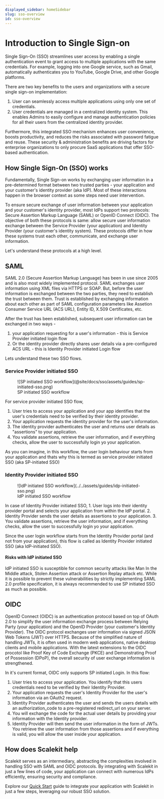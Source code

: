 ```yaml
---
displayed_sidebar: homeSidebar
slug: sso-overview
id: sso-overview
---
```


# Introduction to Single Sign-on

Single Sign-On (SSO) streamlines user access by enabling a single authentication event to grant access to multiple applications with the same credentials. For example, logging into one Google service, such as Gmail, automatically authenticates you to YouTube, Google Drive, and other Google platforms.

There are two key benefits to the users and organizations with a secure single sign-on implementation:

1. User can seamlessly access multiple applications using only one set of credentials.
2. User credentials are managed in a centralized identity system. This enables Admins to easily configure and manage authentication policies for all their users from the centralized identity provider.

Furthermore, this integrated SSO mechanism enhances user convenience, boosts productivity, and reduces the risks associated with password fatigue and reuse. These security & administration benefits are driving factors for enterprise organizations to only procure SaaS applications that offer SSO-based authentication.

## How Single Sign-On (SSO) works

Fundamentally, Single Sign-on works by exchanging user information in a pre-determined format between two trusted parties - your application and your customer's identity provider (aka IdP). Most of these interactions happen in the browser context as some steps need user intervention.

To ensure secure exchange of user information between your application and your customer's identity provider, most IdPs support two protocols: Secure Assertion Markup Language (SAML) or OpenID Connect (OIDC). The objective of both these protocols is same: allow secure user information exchange between the Service Provider (your application) and Identity Provider (your customer's identity system). These protocols differ in how these systems trust each other, communicate, and exchange user information.

Let's understand these protocols at a high level.

## SAML

SAML 2.0 (Secure Assertion Markup Language) has been in use since 2005 and is also most widely implemented protocol. SAML exchanges user information using XML files via HTTPS or SOAP. But, before the user information is exchanged between the two parties, they need to establish the trust between them. Trust is established by exchanging information about each other as part of SAML configuration parameters like Assetion Consumer Service URL (ACS URL), Entity ID, X.509 Certificates, etc.

After the trust has been established, subsequent user information can be exchanged in two ways -

1. your application requesting for a user's information - this is Service Provider initiated login flow
2. Or the identity provider directly shares user details via a pre-configured ACS URL - this is Identity Provider initiated Login flow

Lets understand these two SSO flows.

### Service Provider initiated SSO

<figure>
  ![SP initiated SSO
  workflow](@site/docs/sso/assets/guides/sp-initiated-sso.png)
  <figcaption>SP initiated SSO workflow</figcaption>
</figure>

For service provider initiated SSO flow,

1. User tries to access your application and your app identifies that the user's credentials need to be verified by their identity provider.
2. Your application requests the identity provider for the user's information.
3. The identity provider authenticates the user and returns user details as "assertions" to your application.
4. You validate assertions, retrieve the user information, and if everything checks, allow the user to successfully login yo your application.

As you can imagine, in this workflow, the user login behaviour starts from your application and thats why this is termed as service provider initiated SSO (aka SP-initiated SSO)

### Identity Provider initiated SSO

<figure>
  ![IdP initiated SSO workflow](../../assets/guides/idp-initiated-sso.png)
  <figcaption>IdP initiated SSO workflow</figcaption>
</figure>

In case of Identity Provider initiated SSO, 1. User logs into their identity provider
portal and selects your application from within the IdP portal. 2. Identity Provider
sends the user details as assertions to your application. 3. You validate assertions,
retrieve the user information, and if everything checks, allow the user to successfully
login yo your application.

Since the user login workflow starts from the Identity Provider portal (and not from your application), this flow is called as Identity Provider initiated SSO (aka IdP-initiated SSO).

#### Risks with IdP initiated SSO

IdP initiated SSO is susceptible for common security attacks like Man In the Middle attack, Stolen Assertion attack or Assertion Replay attack etc. While it is possible to prevent these vulnerabilities by strictly implementing SAML 2.0 profile specification, it is always recommended to use SP initiated SSO as much as possible.

## OIDC

OpenID Connect (OIDC) is an authentication protocol based on top of OAuth 2.0 to simplify the user information exchange process between Relying Party (your application) and the OpenID Provider (your customer's Identity Provider). The OIDC protocol exchanges user information via signed JSON Web Tokens (JWT) over HTTPS. Because of the simplified nature of handling JWTs, it is often used in modern web applications, native desktop clients and mobile applications. With the latest extensions to the OIDC procotol like Proof Key of Code Exchange (PKCE) and Demonstrating Proof of Possession (DPoP), the overall security of user exchange information is strengthened.

In it's current format, OIDC only supports SP initiated Login. In this flow:

1. User tries to access your application. You identify that this users credentials need to be verified by their Identity Provider.
2. Your application requests the user's Identity Provider for the user's information via an OAuth2 request.
3. Identity Provider authenticates the user and sends the users details with an authorization_code to a pre-registered redirect_url on your server.
4. You will exchange the code for the actual user details by providing your information with the Identity provider.
5. Identity Provider will then send the user information in the form of JWTs. You retrieve the user information from those assertions and if everything is valid, you will allow the user inside your application.

## How does Scalekit help

Scalekit serves as an intermediary, abstracting the complexities involved in handling SSO with SAML and OIDC protocols. By integrating with Scalekit in just a few lines of code, your application can connect with numerous IdPs efficiently, ensuring security and compliance.

Explore our [Quick Start](../single-sign-on/quickstart-sso.mdx) guide to integrate your application with Scalekit in just a few steps, leveraging our robust SSO solution.
